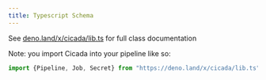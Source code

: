 ```yaml
---
title: Typescript Schema
---
```


See [deno.land/x/cicada/lib.ts](https://deno.land/x/cicada/lib.ts) for full class documentation



Note: you import Cicada into your pipeline like so:
```typescript
import {Pipeline, Job, Secret} from "https://deno.land/x/cicada/lib.ts"
```
